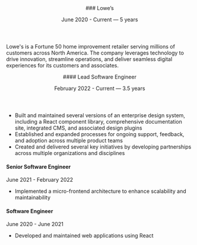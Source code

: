 <header className='flex items-end justify-between prose-h3:mt-4'>
### Lowe&rsquo;s

<span className="text-[0.75em] dark:text-slate-500">June 2020 - Current &mdash; 5 years</span>

</header>

Lowe's is a Fortune 50 home improvement retailer serving millions of customers across North America. The company leverages technology to drive innovation, streamline operations, and deliver seamless digital experiences for its customers and associates.

<header className='flex items-end justify-between'>
#### Lead Software Engineer

<span className="text-[0.75em] dark:text-slate-500">February 2022 - Current &mdash; 3.5 years</span>

</header>

- Built and maintained several versions of an enterprise design system, including a React component library, comprehensive documentation site, integrated CMS, and associated design plugins
- Established and expanded processes for ongoing support, feedback, and adoption across multiple product teams
- Created and delivered several key initiatives by developing partnerships across multiple organizations and disciplines

#### Senior Software Engineer

June 2021 - February 2022

- Implemented a micro-frontend architecture to enhance scalability and maintainability

#### Software Engineer

June 2020 - June 2021

- Developed and maintained web applications using React
